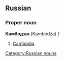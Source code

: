 ==Russian==
[[Category:Russian nouns]]
===Proper noun===
'''Камбоджа''' (Kambódža) ''f''

#[[Cambodia]]